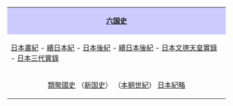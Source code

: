 {|class="noprint" style="margin:2em auto 0 auto;border:1px solid #ccc;background-color:#fff;"
|style="background-color:#ccf;text-align:center" colspan=2|'''[[六國史|六国史]]'''
|- style="font-size:95%;"
|style="vertical-align:top"|[[日本書紀]] - [[續日本紀]] - [[日本後紀]] - [[續日本後紀]] - [[日本文德天皇實錄]] - [[日本三代實錄]]
|- style="font-size:85%;"
|style="text-align:center"|[[類聚國史]] （[[新國史|新国史]]） （[[本朝世紀|本朝世紀]]） [[日本紀略]]
|}